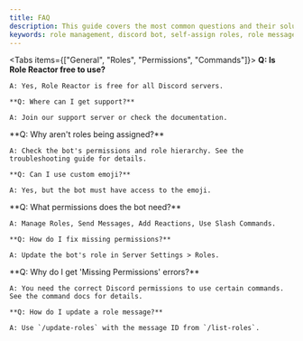 ```yaml
---
title: FAQ
description: This guide covers the most common questions and their solutions.
keywords: role management, discord bot, self-assign roles, role messages, easy setup
---
```



<Tabs items={["General", "Roles", "Permissions", "Commands"]}>
  <Tab value="General">
    **Q: Is Role Reactor free to use?**
    
    A: Yes, Role Reactor is free for all Discord servers.
    
    **Q: Where can I get support?**
    
    A: Join our support server or check the documentation.
  </Tab>
  <Tab value="Roles">
    **Q: Why aren't roles being assigned?**
    
    A: Check the bot's permissions and role hierarchy. See the troubleshooting guide for details.
    
    **Q: Can I use custom emoji?**
    
    A: Yes, but the bot must have access to the emoji.
  </Tab>
  <Tab value="Permissions">
    **Q: What permissions does the bot need?**
    
    A: Manage Roles, Send Messages, Add Reactions, Use Slash Commands.
    
    **Q: How do I fix missing permissions?**
    
    A: Update the bot's role in Server Settings > Roles.
  </Tab>
  <Tab value="Commands">
    **Q: Why do I get 'Missing Permissions' errors?**
    
    A: You need the correct Discord permissions to use certain commands. See the command docs for details.
    
    **Q: How do I update a role message?**
    
    A: Use `/update-roles` with the message ID from `/list-roles`.
  </Tab>
</Tabs>
